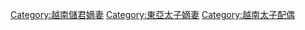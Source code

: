 [[Category:越南儲君嫡妻|Category:越南儲君嫡妻]]
[[Category:東亞太子嫡妻|Category:東亞太子嫡妻]]
[[Category:越南太子配偶|Category:越南太子配偶]]